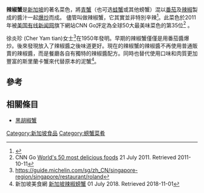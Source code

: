 {{Infobox prepared food
| name             = 辣椒蟹
| image            = Chilli crab-02.jpg
| image_size       = 250px
| caption          =一盤辣椒蟹
| alternate_name   = 
| country          = [[新加坡|新加坡]]
| region           = [[新加坡|新加坡]]
| national_cuisine = [[新加坡饮食|新加坡]]
| creator          = Cher Yam Tian 
| course           = 
| type             = [[海鲜|海鲜]]
| served           = 
| main_ingredient  = [[螃蟹|螃蟹]]
| variations       = [[黑胡椒蟹|黑胡椒蟹]]
| calories         = 
| other            = 
}}
'''辣椒蟹'''是[[新加坡|新加坡]]的著名菜色，將[[泥蟹|青蟹]]（也可选[[蛙蟹|蛙蟹]]或其他螃蟹）混以[[番茄|番茄]]及[[辣椒|辣椒]]製成的醬汁一起[[爆炒|爆炒]]而成。 儘管叫做辣椒蟹，它其實並非特別辛辣<ref>{{cite news |newspaper=The Star |url=http://thestar.com.my/news/story.asp?file=/2009/9/17/nation/4734354&sec=nation |date=September 17, 2009 |title=Laksa and nasi lemak among our pride, says Yen Yen |first=Eng Hock |last=Teh |deadurl=yes |archiveurl=https://web.archive.org/web/20130116025136/http://thestar.com.my/news/story.asp?file=%2F2009%2F9%2F17%2Fnation%2F4734354&sec=nation |archivedate=2013-01-16}}{{en}}</ref>。此菜色於2011年被[[美国有线新闻网|美国有线新闻网]]旗下網站CNN Go評定為全球50大最美味菜色的第35位<ref>CNN Go [http://www.cnngo.com/explorations/eat/worlds-50-most-delicious-foods-067535 World's 50 most delicious foods] {{Wayback|url=http://www.cnngo.com/explorations/eat/worlds-50-most-delicious-foods-067535 |date=20111008014820 }} 21 July 2011. Retrieved 2011-10-11{{en}}</ref> 。

徐炎珍 (Cher Yam tian)女士<ref>https://guide.michelin.com/sg/zh_CN/singapore-region/singapore/restaurant/roland</ref>在1950年發明。早期的辣椒蟹僅僅是用番茄醬爆炒。後來發現放入了辣椒醬之後味道更好。現在的辣椒蟹的辣椒醬不再使用普通販賣的辣椒醬，而是餐廳各自有獨特的辣椒醬配方。同時也替代使用口味和肉質更加豐富的斯里蘭卡蟹來代替原本的泥蟹<ref>新加坡美食網 [https://chibaodian.com/chilili-crab/ 新加坡辣椒螃蟹] 01 July 2018. Retrieved 2018-11-01{{zh}}</ref>。

==參考==
{{reflist}}

==相關條目==
* [[黑胡椒蟹|黑胡椒蟹]]

[[Category:新加坡食品|Category:新加坡食品]]
[[Category:螃蟹菜肴|Category:螃蟹菜肴]]